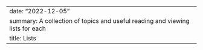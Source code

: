 ---
date: "2022-12-05"
summary: A collection of topics and useful reading and viewing lists for each
title: Lists
---